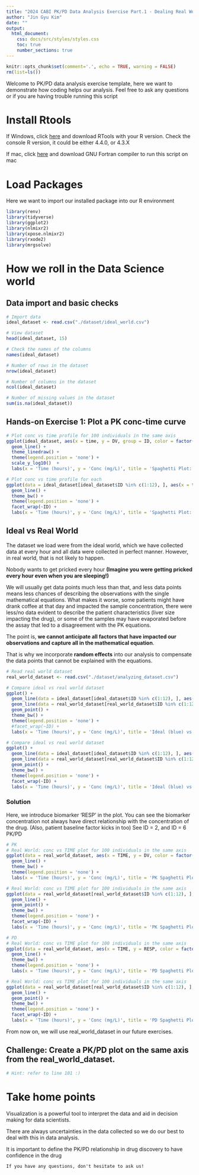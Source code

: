 ```yaml
---
title: "2024 CABI PK/PD Data Analysis Exercise Part.1 - Dealing Real World Data and Basic Data Visualization"
author: "Jin Gyu Kim"
date: ""
output: 
  html_document:
    css: docs/src/styles/styles.css
    toc: true
    number_sections: true
---
```

```r
knitr::opts_chunk$set(comment='.', echo = TRUE, warning = FALSE)
rm(list=ls())
```

Welcome to PK/PD data analysis exercise template, here we want to demonstrate how coding helps our analysis. 
Feel free to ask any questions or if you are having trouble running this script

# Install Rtools 
If Windows, click [here](https://cran.r-project.org/bin/windows/Rtools/) and download RTools with your R version. Check the console R version, it could be either 4.4.0, or 4.3.X

If mac, click [here](https://mac.r-project.org/tools/) and download GNU Fortran compiler to run this script on mac

# Load Packages
Here we want to import our installed package into our R environment
```r
library(renv)
library(tidyverse)
library(ggplot2)
library(nlmixr2)
library(xpose.nlmixr2)
library(rxode2)
library(mrgsolve)
```


# How we roll in the Data Science world 
## Data import and basic checks   
```r
# Import data
ideal_dataset <- read.csv("./dataset/ideal_world.csv")

# View dataset
head(ideal_dataset, 15)

# Check the names of the columns
names(ideal_dataset)

# Number of rows in the dataset
nrow(ideal_dataset)

# Number of columns in the dataset
ncol(ideal_dataset)

# Number of missing values in the dataset
sum(is.na(ideal_dataset))
```

## Hands-on Exercise 1: Plot a PK conc-time curve  
```r
# Plot conc vs time profile for 100 individuals in the same axis 
ggplot(ideal_dataset, aes(x = time, y = DV, group = ID, color = factor(ID))) +
  geom_line() +
  theme_linedraw() +
  theme(legend.position = 'none') +
  scale_y_log10()  +
  labs(x = 'Time (hours)', y = 'Conc (mg/L)', title = 'Spaghetti Plot: 100 individuals conc vs time')

# Plot conc vs time profile for each
ggplot(data = ideal_dataset[ideal_dataset$ID %in% c(1:12), ], aes(x = time, y = log(DV), color = factor(ID))) +
  geom_line() +
  theme_bw() +
  theme(legend.position = 'none') +
  facet_wrap(~ID) +
  labs(x = 'Time (hours)', y = 'Conc (mg/L)', title = 'Spaghetti Plot: 12 individuals conc vs time')

```

## Ideal vs Real World
The dataset we load were from the ideal world, which we have collected data at every hour and all data were collected in perfect manner. However, in real world, that is not likely to happen. 

Nobody wants to get pricked every hour **(Imagine you were getting pricked every hour even when you are sleeping!)**

We will usually get data points much less than that, and less data points means less chances of describing the observations with the single mathematical equations. 
What makes it worse, some patients might have drank coffee at that day and impacted the sample concentration, there were less/no data evident to describe the patient characteristics (liver size impacting the drug), or some of the samples may have evaporated before the assay that led to a disagreement with the PK equations. 

The point is, **we cannot anticipate all factors that have impacted our observations and capture all in the mathematical equation**. 

That is why we incorporate **random effects** into our analysis to compensate the data points that cannot be explained with the equations.
```r
# Read real world dataset
real_world_dataset <- read.csv("./dataset/analyzing_dataset.csv")

# Compare ideal vs real world dataset
ggplot() +
  geom_line(data = ideal_dataset[ideal_dataset$ID %in% c(1:12), ], aes(x = time, y = log(DV), group = factor(ID)), color = 'blue') +
  geom_line(data = real_world_dataset[real_world_dataset$ID %in% c(1:12), ], aes(x = TIME, y = DV, group = factor(ID)), color = 'red') +
  geom_point() +
  theme_bw() +
  theme(legend.position = 'none') +
  #facet_wrap(~ID) +
  labs(x = 'Time (hours)', y = 'Conc (mg/L)', title = 'Ideal (blue) vs Real (red)')

# Compare ideal vs real world dataset
ggplot() +
  geom_line(data = ideal_dataset[ideal_dataset$ID %in% c(1:12), ], aes(x = time, y = log(DV), group = factor(ID)), color = 'blue') +
  geom_line(data = real_world_dataset[real_world_dataset$ID %in% c(1:12), ], aes(x = TIME, y = DV, group = factor(ID)), color = 'red') +
  geom_point() +
  theme_bw() +
  theme(legend.position = 'none') +
  facet_wrap(~ID) +
  labs(x = 'Time (hours)', y = 'Conc (mg/L)', title = 'Ideal (blue) vs Real (red)')
```

### Solution
Here, we introduce biomarker 'RESP' in the plot. You can see the biomarker concentration not always have direct relationship with the concentration of the drug. (Also, patient baseline factor kicks in too) See ID = 2, and ID = 6 PK/PD
```r
# PK
# Real World: conc vs TIME plot for 100 individuals in the same axis 
ggplot(data = real_world_dataset, aes(x = TIME, y = DV, color = factor(ID))) +
  geom_line() +
  theme_bw() +
  theme(legend.position = 'none') +
  labs(x = 'Time (hours)', y = 'Conc (mg/L)', title = 'PK Spaghetti Plot: Real world dataset')

# Real World: conc vs TIME plot for 100 individuals in the same axis 
ggplot(data = real_world_dataset[real_world_dataset$ID %in% c(1:12), ], aes(x = TIME, y = DV, color = factor(ID))) +
  geom_line() +
  geom_point() +
  theme_bw() +
  theme(legend.position = 'none') +
  facet_wrap(~ID) +
  labs(x = 'Time (hours)', y = 'Conc (mg/L)', title = 'PK Spaghetti Plot: Real world dataset')

# PD
# Real World: conc vs TIME plot for 100 individuals in the same axis 
ggplot(data = real_world_dataset, aes(x = TIME, y = RESP, color = factor(ID))) +
  geom_line() +
  theme_bw() +
  theme(legend.position = 'none') +
  labs(x = 'Time (hours)', y = 'Conc (mg/L)', title = 'PD Spaghetti Plot: Real world dataset')

# Real World: conc vs TIME plot for 100 individuals in the same axis 
ggplot(data = real_world_dataset[real_world_dataset$ID %in% c(1:12), ], aes(x = TIME, y = RESP, color = factor(ID))) +
  geom_line() +
  geom_point() +
  theme_bw() +
  theme(legend.position = 'none') +
  facet_wrap(~ID) +
  labs(x = 'Time (hours)', y = 'Conc (mg/L)', title = 'PD Spaghetti Plot: Real world dataset')
```

From now on, we will use real_world_dataset in our future exercises.

## Challenge: Create a PK/PD plot on the same axis from the real_world_dataset. 
```r
# Hint: refer to line 101 :)

```

# Take home points
Visualization is a powerful tool to interpret the data and aid in decision making for data scientists.

There are always uncertainties in the data collected so we do our best to deal with this in data analysis.

It is important to define the PK/PD relationship in drug discovery to have confidence in the drug 

    If you have any questions, don't hesitate to ask us!